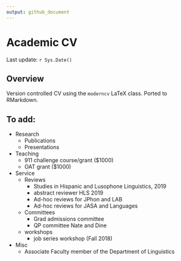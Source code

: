 ```yaml
---
output: github_document
---
```


# Academic CV

Last update: `r Sys.Date()`

## Overview

Version controlled CV using the `moderncv` LaTeX class. Ported to RMarkdown. 


## To add:

- Research
  - Publications
  - Presentations
- Teaching
  - 911 challenge course/grant ($1000)
  - OAT grant ($1000)
- Service
  - Reviews
    - Studies in Hispanic and Lusophone Linguistics, 2019
    - abstract reviewer HLS 2019
    - Ad-hoc reviews for JPhon and LAB
    - Ad-hoc reviews for JASA and Languages
  - Committees
    - Grad admissions committee
    - QP committee Nate and Dine
  - workshops
    - job series workshop (Fall 2018)
- Misc
  - Associate Faculty member of the Department of Linguistics
